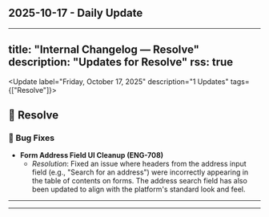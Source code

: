 ## 2025-10-17 - Daily Update

---
title: "Internal Changelog — Resolve"
description: "Updates for Resolve"
rss: true
---

<Update label="Friday, October 17, 2025" description="1 Updates" tags={["Resolve"]}>

## 🔧 Resolve
### 🐛 Bug Fixes

- **Form Address Field UI Cleanup (ENG-708)**
  * _Resolution_: Fixed an issue where headers from the address input field (e.g., "Search for an address") were incorrectly appearing in the table of contents on forms. The address search field has also been updated to align with the platform's standard look and feel.

</Update>

---

---

